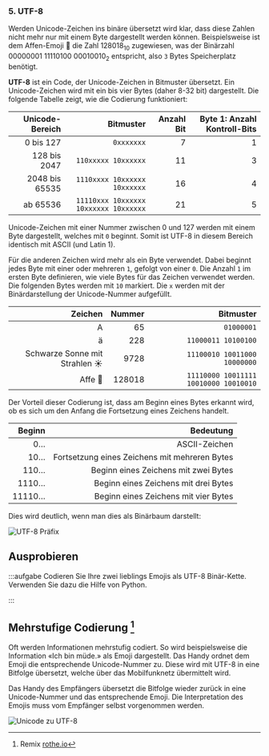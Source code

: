 

### 5. UTF-8

Werden Unicode-Zeichen ins binäre übersetzt wird klar, dass diese Zahlen nicht mehr nur mit einem Byte dargestellt werden können. Beispielsweise ist dem Affen-Emoji 🐒 die Zahl $128018_{10}$ zugewiesen, was der Binärzahl $00000001\:11110100\:00010010_{2}$ entspricht, also `3` Bytes Speicherplatz benötigt.

**UTF-8** ist ein Code, der Unicode-Zeichen in Bitmuster übersetzt. Ein Unicode-Zeichen wird mit ein bis vier Bytes (daher 8-32 bit) dargestellt. Die folgende Tabelle zeigt, wie die Codierung funktioniert:

| Unicode-Bereich |                             Bitmuster | Anzahl Bit | Byte 1: Anzahl Kontroll-Bits |
| --------------: | ------------------------------------: | ---------: | ---------------------------: |
|       0 bis 127 |                            `0xxxxxxx` |          7 |                            1 |
|    128 bis 2047 |                   `110xxxxx 10xxxxxx` |         11 |                            3 |
|  2048 bis 65535 |          `1110xxxx 10xxxxxx 10xxxxxx` |         16 |                            4 |
|        ab 65536 | `11110xxx 10xxxxxx 10xxxxxx 10xxxxxx` |         21 |                            5 |

Unicode-Zeichen mit einer Nummer zwischen 0 und 127 werden mit einem Byte dargestellt, welches mit `0` beginnt. Somit ist UTF-8 in diesem Bereich identisch mit ASCII (und Latin 1).

Für die anderen Zeichen wird mehr als ein Byte verwendet. Dabei beginnt jedes Byte mit einer oder mehreren `1`, gefolgt von einer `0`. Die Anzahl `1` im ersten Byte definieren, wie viele Bytes für das Zeichen verwendet werden. Die folgenden Bytes werden mit `10` markiert. Die `x` werden mit der Binärdarstellung der Unicode-Nummer aufgefüllt.

|                       Zeichen | Nummer |                             Bitmuster |
| ----------------------------: | -----: | ------------------------------------: |
|                             A |     65 |                            `01000001` |
|                             ä |    228 |                   `11000011 10100100` |
| Schwarze Sonne mit Strahlen ☀ |   9728 |          `11100010 10011000 10000000` |
|                        Affe 🐒 | 128018 | `11110000 10011111 10010000 10010010` |

Der Vorteil dieser Codierung ist, dass am Beginn eines Bytes erkannt wird, ob es sich um den Anfang die Fortsetzung eines Zeichens handelt.

| Beginn |                                     Bedeutung |
| -----: | --------------------------------------------: |
|     0… |                                 ASCII-Zeichen |
|    10… | Fortsetzung eines Zeichens mit mehreren Bytes |
|   110… |          Beginn eines Zeichens mit zwei Bytes |
|  1110… |          Beginn eines Zeichens mit drei Bytes |
| 11110… |          Beginn eines Zeichens mit vier Bytes |

Dies wird deutlich, wenn man dies als Binärbaum darstellt:

![UTF-8 Präfix](images/utf-8-prefix.svg)

## Ausprobieren

<BinDecoder />

:::aufgabe
Codieren Sie Ihre zwei lieblings Emojis als UTF-8 Binär-Kette. Verwenden Sie dazu die Hilfe von Python.

<Answer type="text" webKey="91f5e478-a09b-495f-93a4-d7169ae34fdc" />
:::

## Mehrstufige Codierung [^1]


Oft werden Informationen mehrstufig codiert. So wird beispielsweise die Information «Ich bin müde.» als Emoji dargestellt. Das Handy ordnet dem Emoji die entsprechende Unicode-Nummer zu. Diese wird mit UTF-8 in eine Bitfolge übersetzt, welche über das Mobilfunknetz übermittelt wird.

Das Handy des Empfängers übersetzt die Bitfolge wieder zurück in eine Unicode-Nummer und das entsprechende Emoji. Die Interpretation des Emojis muss vom Empfänger selbst vorgenommen werden.

![Unicode zu UTF-8](images/unicode.svg)


[^1]: Remix [rothe.io](https://rothe.io/?page=code/3-text/5-code/)